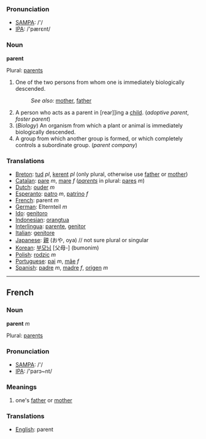 ===Pronunciation===
*[[w:SAMPA|SAMPA]]: /'/
*[[w:IPA|IPA]]: /'pærεnt/

===Noun===

'''parent'''

Plural: [[parents]]

#One of the two persons from whom one is immediately biologically descended.
#:''See also:'' [[mother]], [[father]]
#A person who acts as a parent in [rear]]ing a [[child]]. (''adoptive parent'', ''foster parent'')
#(''Biology'') An organism from which a plant or animal is immediately biologically descended.
#A group from which another group is formed, or which completely controls a subordinate group. (''parent company'')

===Translations===
*[[Breton]]: [[tud]] ''pl'', [[kerent]] ''pl'' (only plural, otherwise use [[father]] or [[mother]])
*[[Catalan]]: [[pare]] ''m'', [[mare]] ''f'' (''[[parents]]'' in plural: [[pares]] ''m'')
*[[Dutch]]: [[ouder]] ''m''
*[[Esperanto]]: [[patro]] ''m'', [[patrino]] ''f''
*[[French]]: parent ''m''
*[[German]]: Elternteil ''m''
*[[Ido]]: [[genitoro]]
*[[Indonesian]]: [[orangtua]]
*[[Interlingua]]: [[parente]], [[genitor]]
*[[Italian]]: [[genitore]]
*[[Japanese]]: [[親]] (おや, oya)  // not sure plural or singular
*[[Korean]]: [[부모님]] [父母-] (bumonim)
*[[Polish]]: [[rodzic]] ''m''
*[[Portuguese]]: [[pai]] ''m'', [[mãe]] ''f''
*[[Spanish]]: [[padre]] ''m'', [[madre]] ''f'', [[origen]] ''m''

----

==French==

===Noun===

'''parent''' ''m''

Plural: [[parents]]

===Pronunciation===
*[[w:SAMPA|SAMPA]]: /'/
*[[w:IPA|IPA]]: /'parɔ~nt/

===Meanings===

#one's [[father]] or [[mother]]

===Translations===
*[[English]]: parent
